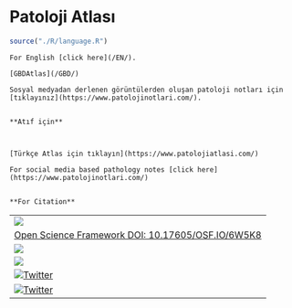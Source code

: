# Patoloji Atlası {#patoloji-atlasi .unnumbered}

```r
source("./R/language.R")
```

```asis

For English [click here](/EN/).  

[GBDAtlas](/GBD/)  

Sosyal medyadan derlenen görüntülerden oluşan patoloji notları için [tıklayınız](https://www.patolojinotlari.com/).  


**Atıf için**  



```

```asis

[Türkçe Atlas için tıklayın](https://www.patolojiatlasi.com/)  

For social media based pathology notes [click here](https://www.patolojinotlari.com/)  


**For Citation**

```

|                                                                                                                                                                                                                                                                     |
|------------------------------------------------------------------------|
| [![](https://zenodo.org/badge/452585667.svg)](https://zenodo.org/badge/latestdoi/452585667)                                                                                                                                                                         |
| [Open Science Framework DOI: 10.17605/OSF.IO/6W5K8](https://osf.io/6w5k8/)                                                                                                                                                                                          |
| [![](https://img.shields.io/github/issues/patolojiatlasi/patolojiatlasi.github.io)](https://github.com/patolojiatlasi/patolojiatlasi.github.io/issues)                                                                                                              |
| [![](https://img.shields.io/github/license/patolojiatlasi/patolojiatlasi.github.io)](https://github.com/patolojiatlasi/patolojiatlasi.github.io/blob/main/LICENSE)                                                                                                  |
| <a href="https://twitter.com/intent/tweet?text=Wow:&url=https%3A%2F%2Fwww.patolojiatlasi.com%2F"><img src="https://img.shields.io/twitter/url?label=Patoloji%20Atlas%C4%B1&amp;style=social&amp;url=https%3A%2F%2Fwww.patolojiatlasi.com%2F" alt="Twitter"/></a>    |
| <a href="https://twitter.com/intent/tweet?text=Wow:&url=https%3A%2F%2Fwww.patolojinotlari.com%2F"><img src="https://img.shields.io/twitter/url?label=Patoloji%20Notlar%C4%B1&amp;style=social&amp;url=https%3A%2F%2Fwww.patolojinotlari.com%2F" alt="Twitter"/></a> |
